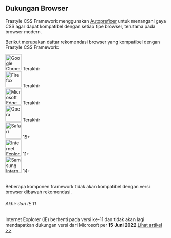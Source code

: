 ## Dukungan Browser

Frastyle CSS Framework menggunakan [Autoprefixer](https://github.com/postcss/autoprefixer) untuk menangani gaya CSS agar dapat kompatibel dengan setiap tipe browser, terutama pada browser modern.

Berikut merupakan daftar rekomendasi browser yang kompatibel dengan Frastyle CSS Framework:

<div className='row mx-1'>
	<div className='box flex-column items-center'>
		<img
			width='50px'
			alt='Google Chrome'
			title='Google Chrome'
			src='https://github.com/bagasnur/frastyle-resource/blob/main/browser-support/chrome.png?raw=true'
		/>
		<span className='mt-1'>Terakhir</span>
	</div>
	<div className='box flex-column items-center'>
		<img
			width='50px'
			alt='Firefox'
			title='Firefox'
			src='https://github.com/bagasnur/frastyle-resource/blob/main/browser-support/firefox.png?raw=true'
		/>
		<span className='mt-1'>Terakhir</span>
	</div>
	<div className='box flex-column items-center'>
		<img
			width='50px'
			alt='Microsoft Edge'
			title='Microsoft Edge'
			src='https://github.com/bagasnur/frastyle-resource/blob/main/browser-support/edge.png?raw=true'
		/>
		<span className='mt-1'>Terakhir</span>
	</div>
	<div className='box flex-column items-center'>
		<img
			width='50px'
			alt='Opera'
			title='Opera'
			src='https://github.com/bagasnur/frastyle-resource/blob/main/browser-support/opera.png?raw=true'
		/>
		<span className='mt-1'>Terakhir</span>
	</div>
	<div className='box flex-column items-center'>
		<img
			width='50px'
			alt='Safari'
			title='Safari'
			src='https://github.com/bagasnur/frastyle-resource/blob/main/browser-support/safari.png?raw=true'
		/>
		<span className='mt-1'>15+</span>
	</div>
	<div className='box flex-column items-center'>
		<img
			width='50px'
			alt='Internet Explorer'
			title='Internet Explorer'
			src='https://github.com/bagasnur/frastyle-resource/blob/main/browser-support/ie.png?raw=true'
		/>
		<span className='mt-1'>11+</span>
	</div>
	<div className='box flex-column items-center'>
		<img
			width='50px'
			alt='Samsung Internet'
			title='Samsung Internet'
			src='https://github.com/bagasnur/frastyle-resource/blob/main/browser-support/samsung.png?raw=true'
		/>
		<span className='mt-1'>14+</span>
	</div>
</div>

<br />

Beberapa komponen framework tidak akan kompatibel dengan versi browser dibawah rekomendasi.

<div className='alert-warning'>
	<h6>Akhir dari IE 11</h6>
	Internet Explorer (IE) berhenti pada versi ke-11 dan tidak akan lagi mendapatkan
	dukungan versi dari Microsoft per <b>15 Juni 2022</b>.<a href='https://docs.microsoft.com/id-id/lifecycle/announcements/internet-explorer-11-end-of-support'>Lihat artikel >></a>
</div>
